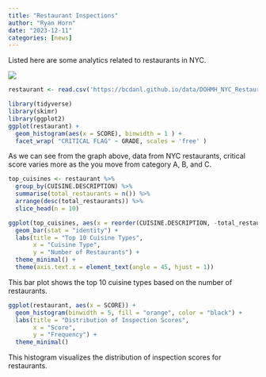 ```yaml
---
title: "Restaurant Inspections"
author: "Ryan Horn"
date: "2023-12-11"
categories: [news]
---
```


Listed here are some analytics related to restaurants in NYC.

![](Restaurant Image.jpeg)
```r
restaurant <- read.csv('https://bcdanl.github.io/data/DOHMH_NYC_Restaurant_Inspection.csv')
```

```r
library(tidyverse)
library(skimr)
library(ggplot2)
ggplot(restaurant) +
  geom_histogram(aes(x = SCORE), binwidth = 1 ) +
  facet_wrap( "CRITICAL FLAG" ~ GRADE, scales = 'free' )
```
As we can see from the graph above, data from NYC restaurants, critical score varies more as the you move from category A,  B, and C.

```r

top_cuisines <- restaurant %>%
  group_by(CUISINE.DESCRIPTION) %>%
  summarise(total_restaurants = n()) %>%
  arrange(desc(total_restaurants)) %>%
  slice_head(n = 10)

ggplot(top_cuisines, aes(x = reorder(CUISINE.DESCRIPTION, -total_restaurants), y = total_restaurants, fill = CUISINE.DESCRIPTION)) +
  geom_bar(stat = "identity") +
  labs(title = "Top 10 Cuisine Types",
       x = "Cuisine Type",
       y = "Number of Restaurants") +
  theme_minimal() +
  theme(axis.text.x = element_text(angle = 45, hjust = 1))

```
This bar plot shows the top 10 cuisine types based on the number of restaurants.

```r

ggplot(restaurant, aes(x = SCORE)) +
  geom_histogram(binwidth = 5, fill = "orange", color = "black") +
  labs(title = "Distribution of Inspection Scores",
       x = "Score",
       y = "Frequency") +
  theme_minimal()

```

This histogram visualizes the distribution of inspection scores for restaurants.